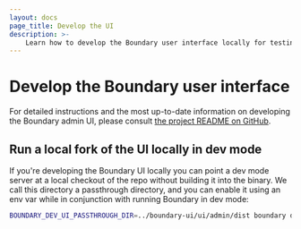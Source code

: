 ```yaml
---
layout: docs
page_title: Develop the UI
description: >-
    Learn how to develop the Boundary user interface locally for testing. Use dev mode to run a local fork of the UI without building it into the binary.
---
```


# Develop the Boundary user interface

For detailed instructions and the most up-to-date information on developing the
Boundary admin UI, please consult [the project README on GitHub](https://github.com/hashicorp/boundary-ui).

## Run a local fork of the UI locally in dev mode

If you're developing the Boundary UI locally you can point a dev mode server at a
local checkout of the repo without building it into the binary. We call this
directory a passthrough directory, and you can enable it using an env var while in
conjunction with running Boundary in dev mode:

```bash
BOUNDARY_DEV_UI_PASSTHROUGH_DIR=../boundary-ui/ui/admin/dist boundary dev
```
